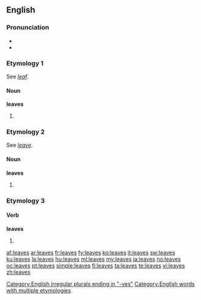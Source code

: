 ==English==

{{rank|trust|perfectly|fixed|851|leaves|chair|date|summer}}

===Pronunciation===
*{{IPA|/liːvz/}}
*{{audio|en-us-leaves.ogg|Audio (US)}}

===Etymology 1===
See ''[[leaf]]''.

====Noun====
{{wikipedia}}
'''leaves'''

# {{plural of|[[leaf]]}}

===Etymology 2===
See ''[[leave]]''.

====Noun====
'''leaves'''

# {{plural of|[[leave]]}}

===Etymology 3===
====Verb====
'''leaves'''
# {{third-person singular of|[[leave]]}}

[[Category:English irregular plurals ending in "-ves"]]
[[Category:English words with multiple etymologies]]

[[af:leaves]]
[[ar:leaves]]
[[fr:leaves]]
[[fy:leaves]]
[[ko:leaves]]
[[it:leaves]]
[[sw:leaves]]
[[ku:leaves]]
[[la:leaves]]
[[hu:leaves]]
[[ml:leaves]]
[[my:leaves]]
[[ja:leaves]]
[[no:leaves]]
[[oc:leaves]]
[[pt:leaves]]
[[simple:leaves]]
[[fi:leaves]]
[[ta:leaves]]
[[te:leaves]]
[[vi:leaves]]
[[zh:leaves]]